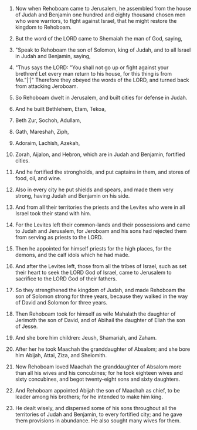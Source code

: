 
1. Now when Rehoboam came to Jerusalem, he assembled from the house of Judah and Benjamin one hundred and eighty thousand chosen men who were warriors, to fight against Israel, that he might restore the kingdom to Rehoboam.

2. But the word of the LORD came to Shemaiah the man of God, saying,

3. "Speak to Rehoboam the son of Solomon, king of Judah, and to all Israel in Judah and Benjamin, saying,

4. "Thus says the LORD: "You shall not go up or fight against your brethren! Let every man return to his house, for this thing is from Me."|'|" Therefore they obeyed the words of the LORD, and turned back from attacking Jeroboam.

5. So Rehoboam dwelt in Jerusalem, and built cities for defense in Judah.

6. And he built Bethlehem, Etam, Tekoa,

7. Beth Zur, Sochoh, Adullam,

8. Gath, Mareshah, Ziph,

9. Adoraim, Lachish, Azekah,

10. Zorah, Aijalon, and Hebron, which are in Judah and Benjamin, fortified cities.

11. And he fortified the strongholds, and put captains in them, and stores of food, oil, and wine.

12. Also in every city he put shields and spears, and made them very strong, having Judah and Benjamin on his side.

13. And from all their territories the priests and the Levites who were in all Israel took their stand with him.

14. For the Levites left their common-lands and their possessions and came to Judah and Jerusalem, for Jeroboam and his sons had rejected them from serving as priests to the LORD.

15. Then he appointed for himself priests for the high places, for the demons, and the calf idols which he had made.

16. And after the Levites left, those from all the tribes of Israel, such as set their heart to seek the LORD God of Israel, came to Jerusalem to sacrifice to the LORD God of their fathers.

17. So they strengthened the kingdom of Judah, and made Rehoboam the son of Solomon strong for three years, because they walked in the way of David and Solomon for three years.

18. Then Rehoboam took for himself as wife Mahalath the daughter of Jerimoth the son of David, and of Abihail the daughter of Eliah the son of Jesse.

19. And she bore him children: Jeush, Shamariah, and Zaham.

20. After her he took Maachah the granddaughter of Absalom; and she bore him Abijah, Attai, Ziza, and Shelomith.

21. Now Rehoboam loved Maachah the granddaughter of Absalom more than all his wives and his concubines; for he took eighteen wives and sixty concubines, and begot twenty-eight sons and sixty daughters.

22. And Rehoboam appointed Abijah the son of Maachah as chief, to be leader among his brothers; for he intended to make him king.

23. He dealt wisely, and dispersed some of his sons throughout all the territories of Judah and Benjamin, to every fortified city; and he gave them provisions in abundance. He also sought many wives for them.


